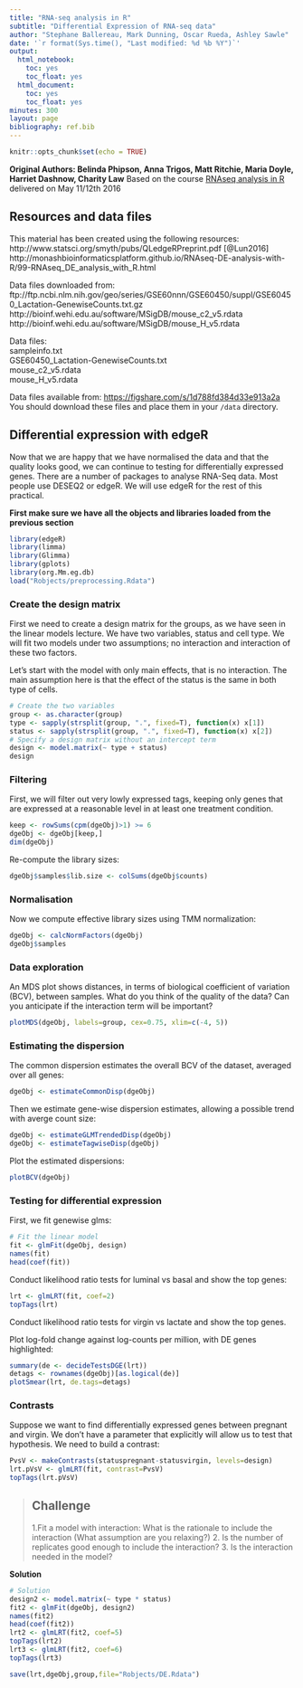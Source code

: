 ```yaml
---
title: "RNA-seq analysis in R"
subtitle: "Differential Expression of RNA-seq data"
author: "Stephane Ballereau, Mark Dunning, Oscar Rueda, Ashley Sawle"
date: '`r format(Sys.time(), "Last modified: %d %b %Y")`'
output:
  html_notebook:
    toc: yes
    toc_float: yes
  html_document:
    toc: yes
    toc_float: yes
minutes: 300
layout: page
bibliography: ref.bib
---
```


```r
knitr::opts_chunk$set(echo = TRUE)
```

**Original Authors: Belinda Phipson, Anna Trigos, Matt Ritchie, Maria Doyle, Harriet Dashnow, Charity Law**
Based on the course [RNAseq analysis in R](http://combine-australia.github.io/2016-05-11-RNAseq/) delivered on May 11/12th 2016

## Resources and data files

This material has been created using the following resources:  
http://www.statsci.org/smyth/pubs/QLedgeRPreprint.pdf [@Lun2016]  
http://monashbioinformaticsplatform.github.io/RNAseq-DE-analysis-with-R/99-RNAseq_DE_analysis_with_R.html  

Data files downloaded from:  
ftp://ftp.ncbi.nlm.nih.gov/geo/series/GSE60nnn/GSE60450/suppl/GSE60450_Lactation-GenewiseCounts.txt.gz
http://bioinf.wehi.edu.au/software/MSigDB/mouse_c2_v5.rdata
http://bioinf.wehi.edu.au/software/MSigDB/mouse_H_v5.rdata

Data files:  
sampleinfo.txt  
GSE60450_Lactation-GenewiseCounts.txt  
mouse_c2_v5.rdata  
mouse_H_v5.rdata

Data files available from: [https://figshare.com/s/1d788fd384d33e913a2a](https://figshare.com/s/1d788fd384d33e913a2a)
You should download these files and place them in your `/data` directory.

## Differential expression with edgeR

Now that we are happy that we have normalised the data and that the quality looks good, we can continue to testing for differentially expressed genes. There are a number of packages to analyse RNA-Seq data. Most people use DESEQ2 or edgeR. We will use edgeR for the rest of this practical.

**First make sure we have all the objects and libraries loaded from the previous section**

```r
library(edgeR)
library(limma)
library(Glimma)
library(gplots)
library(org.Mm.eg.db)
load("Robjects/preprocessing.Rdata")
```


### Create the design matrix

First we need to create a design matrix for the groups, as we have seen in the linear models lecture. 
We have two variables, status and cell type. We will fit two models under two assumptions; no interaction and interaction of these two factors. 

Let's start with the model with only main effects, that is no interaction. The main assumption here is that the effect of the status is the same in both type of cells.

```r
# Create the two variables
group <- as.character(group)
type <- sapply(strsplit(group, ".", fixed=T), function(x) x[1])
status <- sapply(strsplit(group, ".", fixed=T), function(x) x[2])
# Specify a design matrix without an intercept term
design <- model.matrix(~ type + status)
design
```


### Filtering
First, we will filter out very lowly expressed tags, keeping only genes that are expressed at a reasonable level in at least
one treatment condition.
```r
keep <- rowSums(cpm(dgeObj)>1) >= 6
dgeObj <- dgeObj[keep,]
dim(dgeObj)
```
Re-compute the library sizes:
```r
dgeObj$samples$lib.size <- colSums(dgeObj$counts)
```

### Normalisation
Now we compute effective library sizes using TMM normalization:
```r
dgeObj <- calcNormFactors(dgeObj)
dgeObj$samples
```
### Data exploration
An MDS plot shows distances, in terms of biological coefficient of variation (BCV), between samples. What do you think of the quality of the data? Can you anticipate if the interaction term will be important?
```r
plotMDS(dgeObj, labels=group, cex=0.75, xlim=c(-4, 5))
```
### Estimating the dispersion

The common dispersion estimates the overall BCV of the dataset, averaged over all genes:
```r
dgeObj <- estimateCommonDisp(dgeObj)
```

Then we estimate gene-wise dispersion estimates, allowing a possible trend with averge count size:
```r
dgeObj <- estimateGLMTrendedDisp(dgeObj)
dgeObj <- estimateTagwiseDisp(dgeObj)
```
Plot the estimated dispersions:
```r
plotBCV(dgeObj)
```


### Testing for differential expression

First, we fit genewise glms:

```r
# Fit the linear model
fit <- glmFit(dgeObj, design)
names(fit)
head(coef(fit))
```
Conduct likelihood ratio tests for luminal vs basal and show the top genes:
```r
lrt <- glmLRT(fit, coef=2)
topTags(lrt)
```
Conduct likelihood ratio tests for virgin vs lactate and show the top genes.


Plot log-fold change against log-counts per million, with DE genes highlighted:
```r
summary(de <- decideTestsDGE(lrt))
detags <- rownames(dgeObj)[as.logical(de)]
plotSmear(lrt, de.tags=detags)
```

### Contrasts

Suppose we want to find differentially expressed genes between pregnant and virgin. We don't have a parameter that explicitly will allow us to test that hypothesis. We need to build a contrast:

```r
PvsV <- makeContrasts(statuspregnant-statusvirgin, levels=design)
lrt.pVsV <- glmLRT(fit, contrast=PvsV)
topTags(lrt.pVsV)
```


> ## Challenge {.challenge}
>
> 1.Fit a model with interaction: What is the rationale to include the interaction (What assumption are you relaxing?)
> 2. Is the number of replicates good enough to include the interaction?
> 3. Is the interaction needed in the model?

**Solution**
```r
# Solution
design2 <- model.matrix(~ type * status)
fit2 <- glmFit(dgeObj, design2)
names(fit2)
head(coef(fit2))
lrt2 <- glmLRT(fit2, coef=5)
topTags(lrt2)
lrt3 <- glmLRT(fit2, coef=6)
topTags(lrt3)
```

```r
save(lrt,dgeObj,group,file="Robjects/DE.Rdata")
```

